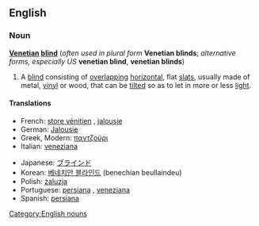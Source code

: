 ==English==

===Noun===
{{wikipedia}}
'''[[Venetian]] [[blind]]''' (''often used in plural form'' '''Venetian blinds'''; ''alternative forms, especially US'' '''venetian blind''', '''venetian blinds''')

# A [[blind]] consisting of [[overlapping]] [[horizontal]], flat [[slat]]s, usually made of metal, [[vinyl]] or wood, that can be [[tilt]]ed so as to let in more or less [[light]].

====Translations====
{{trans-top|A blind consisting of overlapping horizontal slats}}
*French: [[store vénitien]] {{m}}, [[jalousie]] {{f}}
*German: [[Jalousie]] {{f}}
*Greek, Modern: [[παντζούρι]] {{n}}
*Italian: [[veneziana]] {{f}}
{{trans-mid}}
*Japanese: [[ブラインド]]
*Korean: [[베네치안 블라인드]] (benechian beullaindeu)
*Polish: [[żaluzja]]
*Portuguese: [[persiana#Portuguese|persiana]] {{f}}, [[veneziana]] {{f}}
*Spanish: [[persiana#Spanish|persiana]] {{f}}
{{trans-bottom}}

[[Category:English nouns]]